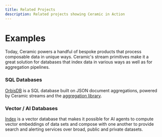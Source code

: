 ```yaml
---
title: Related Projects
description: Related projects showing Ceramic in Action
---
```


# Examples

Today, Ceramic powers a handful of bespoke products that process composable data in unique ways.
Ceramic's stream primitives make it a great solution for databases that index data in various ways
as well as for aggregation pipelines.

### SQL Databases

[OrbisDB](https://useorbis.com/) is a SQL database built on JSON document aggregations, powered by
Ceramic streams and the [aggregation library](#).

### Vector / AI Databases

[Index](https://index.network/) is a vector database that makes it possible for AI agents to compute
vector embeddings of data sets and compose with one another to provide search and alerting services
over broad, public and private datasets.
